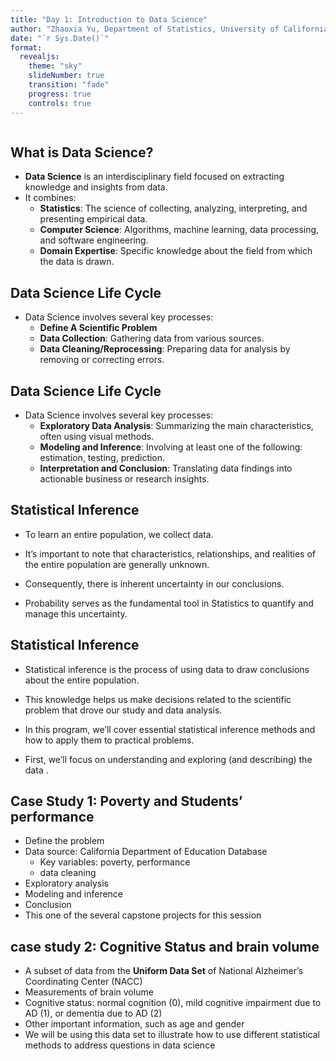 ```yaml
---
title: "Day 1: Introduction to Data Science"
author: "Zhaoxia Yu, Department of Statistics, University of California, Irvine"
date: "`r Sys.Date()`"
format: 
  revealjs:
    theme: "sky"
    slideNumber: true
    transition: "fade"
    progress: true
    controls: true
---
```

```r
```

## What is Data Science?

- **Data Science** is an interdisciplinary field focused on extracting knowledge and insights from data.
- It combines:
  - **Statistics**: The science of collecting, analyzing, interpreting, and presenting empirical data.
  - **Computer Science**: Algorithms, machine learning, data processing, and software engineering.
  - **Domain Expertise**: Specific knowledge about the field from which the data is drawn.



## Data Science Life Cycle
- Data Science involves several key processes:
  - **Define A Scientific Problem**
  - **Data Collection**: Gathering data from various sources.
  - **Data Cleaning/Reprocessing**: Preparing data for analysis by removing or correcting errors.


##  Data Science Life Cycle
- Data Science involves several key processes:
  - **Exploratory Data Analysis**: Summarizing the main characteristics, often using visual methods.
  - **Modeling and Inference**: Involving at least one of the following: estimation, testing, prediction.
  - **Interpretation and Conclusion**: Translating data findings into actionable business or research insights.


## Statistical Inference
- To learn an entire population, we collect data.  

- It's important to note that characteristics, relationships, and realities of the entire population are generally unknown.

- Consequently, there is inherent uncertainty in our conclusions.

- Probability serves as the fundamental tool in Statistics to quantify and manage this uncertainty.

## Statistical Inference
- Statistical inference is the process of using data to draw conclusions about the entire population.

- This knowledge helps us make decisions related to the scientific problem that drove our study and data analysis.

- In this program, we'll cover essential statistical inference methods and how to apply them to practical problems.

- First, we'll focus on understanding and exploring (and describing) the data .



## Case Study 1: Poverty and Students' performance
- Define the problem
- Data source: California Department of Education Database
  - Key variables: poverty, performance
  - data cleaning
- Exploratory analysis
- Modeling and inference
- Conclusion
- This one of the several capstone projects for this session

## case study 2: Cognitive Status and brain volume
- A subset of data from the **Uniform Data Set** of National Alzheimer’s Coordinating Center (NACC)
- Measurements of brain volume
- Cognitive status: normal cognition (0), mild cognitive impairment due to AD (1), or dementia due to AD (2)
- Other important information, such as age and gender
- We will be using this data set to illustrate how to use different statistical methods to address questions in data science 


